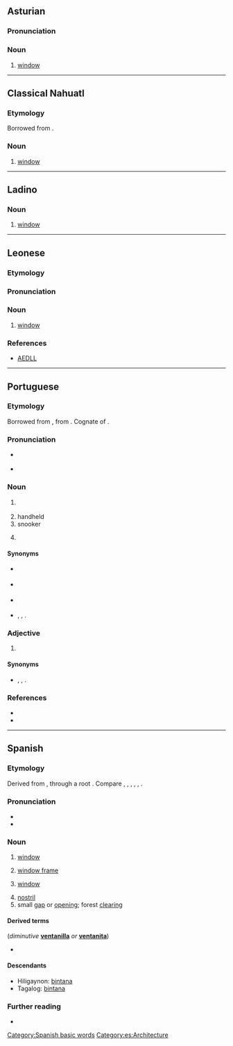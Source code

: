 ==Asturian==

===Pronunciation===
{{rfp|ast}}

===Noun===
{{ast-noun|f|ventanes}}

# [[window]]

----

==Classical Nahuatl==

===Etymology===
Borrowed from {{bor|nci|es|ventana}}.

===Noun===
{{head|nci|noun}}

# [[window]]
<!--commented out, incomprehensible

===References===
* '''1611''', Pedro de Arenas, ''Vocabulario manual de las lenguas Castellana y Mexicana'' (1793) Why are there two dates here?
**: ''la ventana-'' in '''ventana'''--- Is "in ventana" a translation? If so, put it in quotes. -->

----

==Ladino==

===Noun===
{{lad-noun|l|g=f}}

# [[window]]

----

==Leonese==

===Etymology===
{{rfe|roa-leo}}

===Pronunciation===
{{rfp|roa-leo}}

===Noun===
{{head|roa-leo|noun|g=f|plural|ventanas}}

# [[window]]

===References===
* [http://www.lengualeonesa.eu/castellan/Diccionario AEDLL]

----

==Portuguese==

===Etymology===
Borrowed from {{bor|pt|es|ventana}}, from {{der|pt|la|ventus}}. Cognate of {{m|pt|ventã}}.

===Pronunciation===
* {{a|Portugal}} {{IPA|/vẽ.ˈtɐ.nɐ/|lang=pt}}
* {{hyph|ven|ta|na|lang=pt}}

===Noun===
{{pt-noun|f|s}}

# {{lb|pt|archaic}} {{l|en|window}}
# handheld {{l|en|fan}}
# snooker {{l|en|pocket}}
# {{lb|pt|Brazil}} {{l|en|troublemaker}}

====Synonyms====
* {{sense|window}} {{l|pt|janela}}
* {{sense|handheld fan}} {{l|pt|leque}}
* {{sense|snooker pocket}} {{l|pt|ventanilha}}
* {{sense|troublemaker}} {{l|pt|desordeiro}}, {{l|pt|mau}}, {{l|pt|turbulento}}.

===Adjective===
{{pt-adj|ventan|a}}

# {{lb|pt|Brazil}} {{l|en|troublemaker}}

====Synonyms====
* {{sense|troublemaker}} {{l|pt|desordeiro}}, {{l|pt|mau}}, {{l|pt|turbulento}}.

===References===
* {{R:Priberam}}
* {{R:TLPGP}}

----

==Spanish==

===Etymology===
Derived from {{inh|es|la|ventus}}, through a {{inh|es|VL.|-}} root {{m|la|*ventana}}. Compare {{cog|ast|ventana}}, {{cog|ext|ventana}}, {{cog|gl|ventá}}, {{cog|roa-leo|ventana}}, {{cog|mwl|bentana}}, {{cog|pt|ventã}}.

===Pronunciation===
* {{es-IPA}}
* {{hyph|ven|ta|na|lang=es}}

===Noun===
{{es-noun|f}}
{{attention|es|please check definitions}}

# [[window]] {{gloss|opening for light and air}}
#: {{syn|es|fenestra|finiestra|hiniestra}}
# [[window frame]]
# {{lb|es|computing}} [[window]] {{gloss|area on a computer screen}}
# [[nostril]]
# small [[gap]] or [[opening]]; forest [[clearing]]

====Derived terms====
(''diminutive'' '''[[ventanilla]]''' ''or'' '''[[ventanita]]''')
* {{l|es|ventanal}}

====Descendants====
* Hiligaynon: [[bintana]]
* Tagalog: [[bintana]]

===Further reading===
* {{R:DRAE 2001}}

[[Category:Spanish basic words]]
[[Category:es:Architecture]]